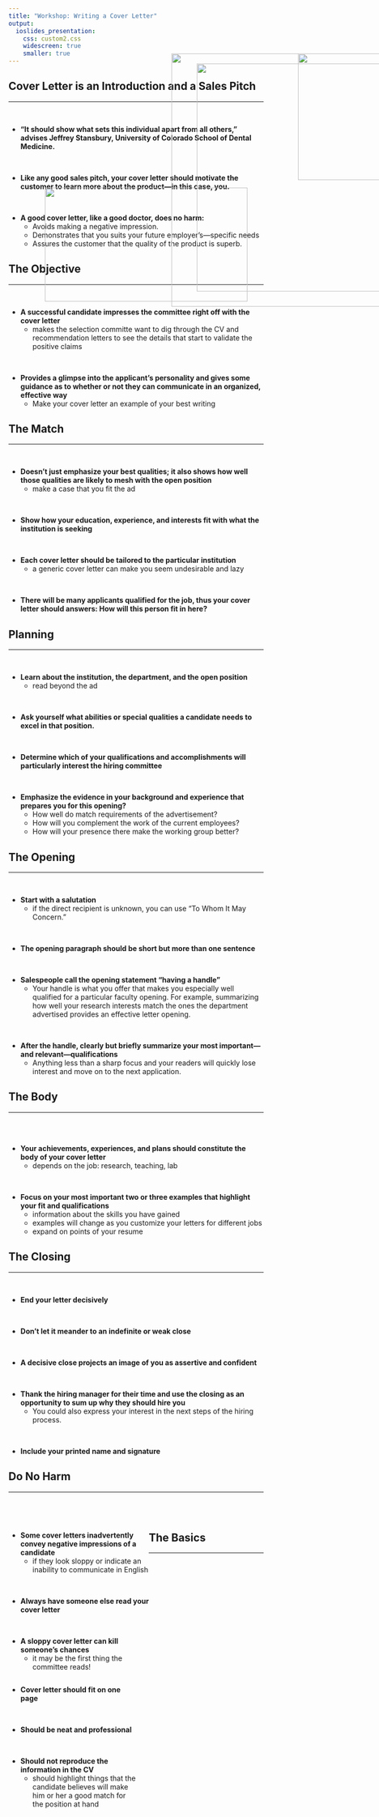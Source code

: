 ```yaml
---
title: "Workshop: Writing a Cover Letter"
output: 
  ioslides_presentation:
    css: custom2.css
    widescreen: true
    smaller: true
---
```


## Cover Letter is an Introduction and a Sales Pitch
<hr>
<br/>

* **"It should show what sets this individual apart from all others," advises Jeffrey Stansbury,  University of Colorado School of Dental Medicine.**

<br/>

* **Like any good sales pitch, your cover letter should motivate the customer to learn more about the product—in this case, you.**

<br/>

* **A good cover letter, like a good doctor, does no harm:**
    + Avoids making a negative impression. 
    + Demonstrates that you suits your future employer's—specific needs
    + Assures the customer that the quality of the product is superb. 

## The Objective
<hr>
<br/>

* **A successful candidate impresses the committee right off with the cover letter**
    + makes the selection committe want to dig through the CV and recommendation letters to see the details that start to validate the positive claims

<br/>

* **Provides a glimpse into the applicant's personality and gives some guidance as to whether or not they can communicate in an organized, effective way**
    + Make your cover letter an example of your best writing

<IMG STYLE="position:absolute; TOP:425px; LEFT:300px; WIDTH:400px; HEIGHT:225px" SRC="images/objective.jpg">

## The Match
<hr>
<br/>

* **Doesn't just emphasize your best qualities; it also shows how well those qualities are likely to mesh with the open position**
    + make a case that you fit the ad

<br/>

* **Show how your education, experience, and interests fit with what the institution is seeking**

<br/>

* **Each cover letter should be tailored to the particular institution**
    + a generic cover letter can make you seem undesirable and lazy

<br/>

* **There will be many applicants qualified for the job, thus your cover letter should answers: How will this person fit in here?**

## Planning
<hr>
<br/>

* **Learn about the institution, the department, and the open position**
    + read beyond the ad

<br/>

* **Ask yourself what abilities or special qualities a candidate needs to excel in that position.**

<br/>

* **Determine which of your qualifications and accomplishments will particularly interest the hiring committee**

<br/>

* **Emphasize the evidence in your background and experience that prepares you for this opening?**
    + How well do match requirements of the advertisement? 
    + How will you complement the work of the current employees?
    + How will your presence there make the working group better? 
      
## The Opening      
<hr>
<br/>

* **Start with a salutation**
    + if the direct recipient is unknown, you can use “To Whom It May Concern.”

<br/>

* **The opening paragraph should be short but more than one sentence**

<br/>

* **Salespeople call the opening statement "having a handle"**
    + Your handle is what you offer that makes you especially well qualified for a particular faculty opening. For example, summarizing how well your research interests match the ones the department advertised provides an effective letter opening.

<br/>

* **After the handle, clearly but briefly summarize your most important—and relevant—qualifications**
    + Anything less than a sharp focus and your readers will quickly lose interest and move on to the next application.  
  
      
## The Body
<hr>
<br/>
<br/>

* **Your achievements, experiences, and plans should constitute the body of your cover letter**
    + depends on the job: research, teaching, lab

<br/>

* **Focus on your most important two or three examples that highlight your fit and qualifications**
    + information about the skills you have gained
    + examples will change as you customize your letters for different jobs
    + expand on points of your resume

## The Closing
<hr>
<br/>

* **End your letter decisively**

<br/>

* **Don't let it meander to an indefinite or weak close**

<br/>

* **A decisive close projects an image of you as assertive and confident**

<br/>
    
* **Thank the hiring manager for their time and use the closing as an opportunity to sum up why they should hire you**
    + You could also express your interest in the next steps of the hiring process. 

<br/>

* **Include your printed name and signature**

<IMG STYLE="position:absolute; TOP:160px; LEFT:800px; WIDTH:250px; HEIGHT:250px" SRC="images/closing.jpg">

## Do No Harm
<hr>
<br/>
<br/>

<div style="float: left; width: 55%;">

* **Some cover letters inadvertently convey negative impressions of a candidate**
    + if they look sloppy or indicate an inability to communicate in English

<br/>

* **Always have someone else read your cover letter**

<br/>

* **A sloppy cover letter can kill someone's chances**
    + it may be the first thing the committee reads!

</div>

<IMG STYLE="position:absolute; TOP:180px; LEFT:600px; WIDTH:475px; HEIGHT:450px" SRC="images/donoharm.jpg">

## The Basics
<hr>
<br/>
<br/>
<br/>

<div style="float: left; width: 50%;">

* **Cover letter should fit on one page**

<br/>

* **Should be neat and professional**

<br/>

* **Should not reproduce the information in the CV** 
    + should highlight things that the candidate believes will make him or her a good match for the position at hand

</div>

<IMG STYLE="position:absolute; TOP:160px; LEFT:550px; WIDTH:550px; HEIGHT:500px" SRC="images/coverexample.jpg">
